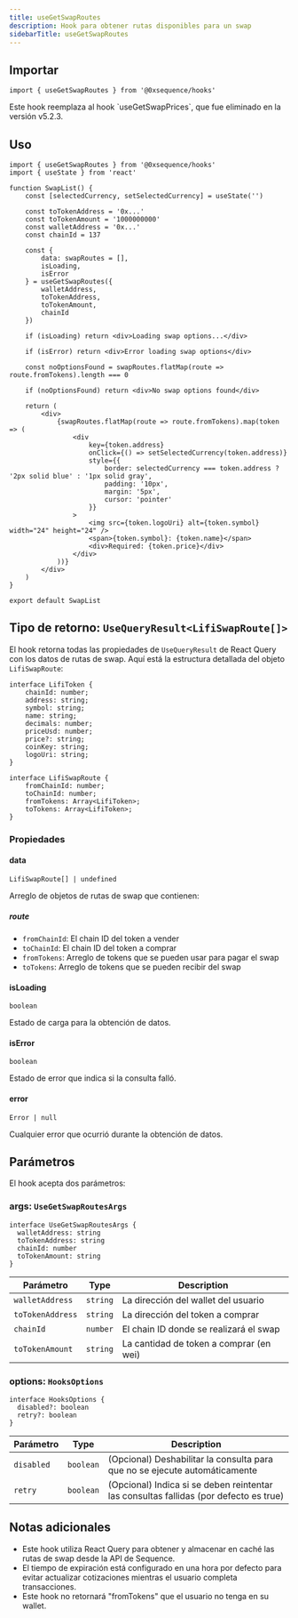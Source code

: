 ```yaml
---
title: useGetSwapRoutes
description: Hook para obtener rutas disponibles para un swap
sidebarTitle: useGetSwapRoutes
---
```


## Importar

```tsx
import { useGetSwapRoutes } from '@0xsequence/hooks'
```

<Warning>
  Este hook reemplaza al hook `useGetSwapPrices`, que fue eliminado en la versión v5.2.3.
</Warning>

## Uso

```tsx
import { useGetSwapRoutes } from '@0xsequence/hooks'
import { useState } from 'react'

function SwapList() {
    const [selectedCurrency, setSelectedCurrency] = useState('')

    const toTokenAddress = '0x...'
    const toTokenAmount = '1000000000'
    const walletAddress = '0x...'
    const chainId = 137

    const {
        data: swapRoutes = [],
        isLoading,
        isError
    } = useGetSwapRoutes({
        walletAddress,
        toTokenAddress,
        toTokenAmount,
        chainId
    })

    if (isLoading) return <div>Loading swap options...</div>

    if (isError) return <div>Error loading swap options</div>

    const noOptionsFound = swapRoutes.flatMap(route => route.fromTokens).length === 0

    if (noOptionsFound) return <div>No swap options found</div>

    return (
        <div>
            {swapRoutes.flatMap(route => route.fromTokens).map(token => (
                <div
                    key={token.address}
                    onClick={() => setSelectedCurrency(token.address)}
                    style={{
                        border: selectedCurrency === token.address ? '2px solid blue' : '1px solid gray',
                        padding: '10px',
                        margin: '5px',
                        cursor: 'pointer'
                    }}
                >
                    <img src={token.logoUri} alt={token.symbol} width="24" height="24" />
                    <span>{token.symbol}: {token.name}</span>
                    <div>Required: {token.price}</div>
                </div>
            ))}
        </div>
    )
}

export default SwapList
```

## Tipo de retorno: `UseQueryResult<LifiSwapRoute[]>`
El hook retorna todas las propiedades de `UseQueryResult` de React Query con los datos de rutas de swap. Aquí está la estructura detallada del objeto `LifiSwapRoute`:

```tsx
interface LifiToken {
    chainId: number;
    address: string;
    symbol: string;
    name: string;
    decimals: number;
    priceUsd: number;
    price?: string;
    coinKey: string;
    logoUri: string;
}

interface LifiSwapRoute {
    fromChainId: number;
    toChainId: number;
    fromTokens: Array<LifiToken>;
    toTokens: Array<LifiToken>;
}
```

### Propiedades

#### data
`LifiSwapRoute[] | undefined`

Arreglo de objetos de rutas de swap que contienen:

##### route

- `fromChainId`: El chain ID del token a vender
- `toChainId`: El chain ID del token a comprar
- `fromTokens`: Arreglo de tokens que se pueden usar para pagar el swap
- `toTokens`: Arreglo de tokens que se pueden recibir del swap

#### isLoading
`boolean`

Estado de carga para la obtención de datos.

#### isError
`boolean`

Estado de error que indica si la consulta falló.

#### error
`Error | null`

Cualquier error que ocurrió durante la obtención de datos.

## Parámetros
El hook acepta dos parámetros:

### args: `UseGetSwapRoutesArgs`

```tsx
interface UseGetSwapRoutesArgs {
  walletAddress: string
  toTokenAddress: string
  chainId: number
  toTokenAmount: string
}
```

| Parámetro        | Type     | Description                             |
| ---------------- | -------- | --------------------------------------- |
| `walletAddress`  | `string` | La dirección del wallet del usuario     |
| `toTokenAddress` | `string` | La dirección del token a comprar        |
| `chainId`        | `number` | El chain ID donde se realizará el swap  |
| `toTokenAmount`  | `string` | La cantidad de token a comprar (en wei) |

### options: `HooksOptions`

```tsx
interface HooksOptions {
  disabled?: boolean
  retry?: boolean
}
```

| Parámetro  | Type      | Description                                                                           |
| ---------- | --------- | ------------------------------------------------------------------------------------- |
| `disabled` | `boolean` | (Opcional) Deshabilitar la consulta para que no se ejecute automáticamente            |
| `retry`    | `boolean` | (Opcional) Indica si se deben reintentar las consultas fallidas (por defecto es true) |

## Notas adicionales

- Este hook utiliza React Query para obtener y almacenar en caché las rutas de swap desde la API de Sequence.
- El tiempo de expiración está configurado en una hora por defecto para evitar actualizar cotizaciones mientras el usuario completa transacciones.
- Este hook no retornará "fromTokens" que el usuario no tenga en su wallet.